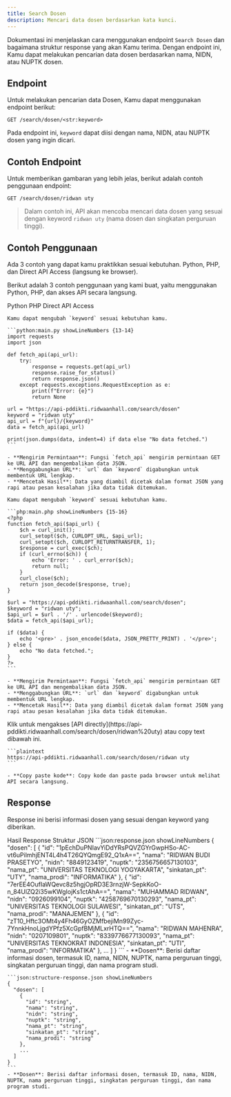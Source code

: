 ```yaml
---
title: Search Dosen
description: Mencari data dosen berdasarkan kata kunci.
---
```


Dokumentasi ini menjelaskan cara menggunakan endpoint `Search Dosen` dan bagaimana struktur response yang akan Kamu terima. Dengan endpoint ini, Kamu dapat melakukan pencarian data dosen berdasarkan nama, NIDN, atau NUPTK dosen.

## Endpoint

Untuk melakukan pencarian data Dosen, Kamu dapat menggunakan endpoint berikut:

```plaintext
GET /search/dosen/<str:keyword>
```

Pada endpoint ini, `keyword` dapat diisi dengan nama, NIDN, atau NUPTK dosen yang ingin dicari.

## Contoh Endpoint

Untuk memberikan gambaran yang lebih jelas, berikut adalah contoh penggunaan endpoint:

```plaintext
GET /search/dosen/ridwan uty
```

> Dalam contoh ini, API akan mencoba mencari data dosen yang sesuai dengan keyword `ridwan uty` (nama dosen dan singkatan perguruan tinggi).

## Contoh Penggunaan

<Note type="danger" title="perhatian!">
  Ada 3 contoh yang dapat kamu praktikkan sesuai kebutuhan. Python, PHP, dan Direct API Access (langsung ke browser).
</Note>

Berikut adalah 3 contoh penggunaan yang kami buat, yaitu menggunakan Python, PHP, dan akses API secara langsung.

<Tabs defaultValue="python" className="pt-5 pb-1">
  <TabsList>
    <TabsTrigger value="python">Python</TabsTrigger>
    <TabsTrigger value="php">PHP</TabsTrigger>
    <TabsTrigger value="direct">Direct API Access</TabsTrigger>
  </TabsList>
  <TabsContent value="python">

    Kamu dapat mengubah `keyword` sesuai kebutuhan kamu.

    ```python:main.py showLineNumbers {13-14}
    import requests
    import json

    def fetch_api(api_url):
        try:
            response = requests.get(api_url)
            response.raise_for_status()
            return response.json()
        except requests.exceptions.RequestException as e:
            print(f"Error: {e}")
            return None

    url = "https://api-pddikti.ridwaanhall.com/search/dosen"
    keyword = "ridwan uty"
    api_url = f"{url}/{keyword}"
    data = fetch_api(api_url)

    print(json.dumps(data, indent=4) if data else "No data fetched.")
    ```

    - **Mengirim Permintaan**: Fungsi `fetch_api` mengirim permintaan GET ke URL API dan mengembalikan data JSON.
    - **Menggabungkan URL**: `url` dan `keyword` digabungkan untuk membentuk URL lengkap.
    - **Mencetak Hasil**: Data yang diambil dicetak dalam format JSON yang rapi atau pesan kesalahan jika data tidak ditemukan.
  </TabsContent>
  <TabsContent value="php">

    Kamu dapat mengubah `keyword` sesuai kebutuhan kamu.

    ```php:main.php showLineNumbers {15-16}
    <?php
    function fetch_api($api_url) {
        $ch = curl_init();
        curl_setopt($ch, CURLOPT_URL, $api_url);
        curl_setopt($ch, CURLOPT_RETURNTRANSFER, 1);
        $response = curl_exec($ch);
        if (curl_errno($ch)) {
            echo 'Error: ' . curl_error($ch);
            return null;
        }
        curl_close($ch);
        return json_decode($response, true);
    }

    $url = "https://api-pddikti.ridwaanhall.com/search/dosen";
    $keyword = "ridwan uty";
    $api_url = $url . '/' . urlencode($keyword);
    $data = fetch_api($api_url);

    if ($data) {
        echo '<pre>' . json_encode($data, JSON_PRETTY_PRINT) . '</pre>';
    } else {
        echo "No data fetched.";
    }
    ?>
    ```

    - **Mengirim Permintaan**: Fungsi `fetch_api` mengirim permintaan GET ke URL API dan mengembalikan data JSON.
    - **Menggabungkan URL**: `url` dan `keyword` digabungkan untuk membentuk URL lengkap.
    - **Mencetak Hasil**: Data yang diambil dicetak dalam format JSON yang rapi atau pesan kesalahan jika data tidak ditemukan.
  </TabsContent>
  <TabsContent value="direct">
    Klik untuk mengakses [API directly](https://api-pddikti.ridwaanhall.com/search/dosen/ridwan%20uty) atau copy text dibawah ini.

    ```plaintext
    https://api-pddikti.ridwaanhall.com/search/dosen/ridwan uty
    ```

    - **Copy paste kode**: Copy kode dan paste pada browser untuk melihat API secara langsung.
  </TabsContent>
</Tabs>

## Response

Response ini berisi informasi dosen yang sesuai dengan keyword yang diberikan.

<Tabs defaultValue="hasil" className="pt-5 pb-1">
  <TabsList>
    <TabsTrigger value="hasil">Hasil Response</TabsTrigger>
    <TabsTrigger value="struktur">Struktur JSON</TabsTrigger>
  </TabsList>
  <TabsContent value="hasil">
    ```json:response.json showLineNumbers
    {
      "dosen": [
        {
            "id": "1pEchDuPNIavYiDdYRsPQVZGYrGwpHSo-AC-vt6uPilmhjENT4L4h4T26QYQmgE92_Q1xA==",
            "nama": "RIDWAN BUDI PRASETYO",
            "nidn": "8849123419",
            "nuptk": "2356756657130103",
            "nama_pt": "UNIVERSITAS TEKNOLOGI YOGYAKARTA",
            "sinkatan_pt": "UTY",
            "nama_prodi": "INFORMATIKA"
        },
        {
            "id": "7erEE4OufIaWQevc8z5hgjOpRD3E3rnzjW-SepkKoO-n_84UlZQ2i35wKWgIojKs1ctAhA==",
            "nama": "MUHAMMAD RIDWAN",
            "nidn": "0926099104",
            "nuptk": "4258769670130293",
            "nama_pt": "UNIVERSITAS TEKNOLOGI SULAWESI",
            "sinkatan_pt": "UTS",
            "nama_prodi": "MANAJEMEN"
        },
        {
            "id": "zT10_Hftc3OMt4y4Fh46GyOZMfbejiMn99Zyc-7YnnkHnoLjgdYPfz5XcGpfBMjMLxrHTQ==",
            "nama": "RIDWAN MAHENRA",
            "nidn": "0207109801",
            "nuptk": "8339776677130093",
            "nama_pt": "UNIVERSITAS TEKNOKRAT INDONESIA",
            "sinkatan_pt": "UTI",
            "nama_prodi": "INFORMATIKA"
        },
        ...
      ]
    }
    ```
    - **Dosen**: Berisi daftar informasi dosen, termasuk ID, nama, NIDN, NUPTK, nama perguruan tinggi, singkatan perguruan tinggi, dan nama program studi.
  </TabsContent>
  <TabsContent value="struktur">

    ```json:structure-response.json showLineNumbers
    {
      "dosen": [
        {
          "id": "string",
          "nama": "string",
          "nidn": "string",
          "nuptk": "string",
          "nama_pt": "string",
          "sinkatan_pt": "string",
          "nama_prodi": "string"
        },
        ...
      ]
    }
    ```
    - **Dosen**: Berisi daftar informasi dosen, termasuk ID, nama, NIDN, NUPTK, nama perguruan tinggi, singkatan perguruan tinggi, dan nama program studi.
  </TabsContent>
</Tabs>